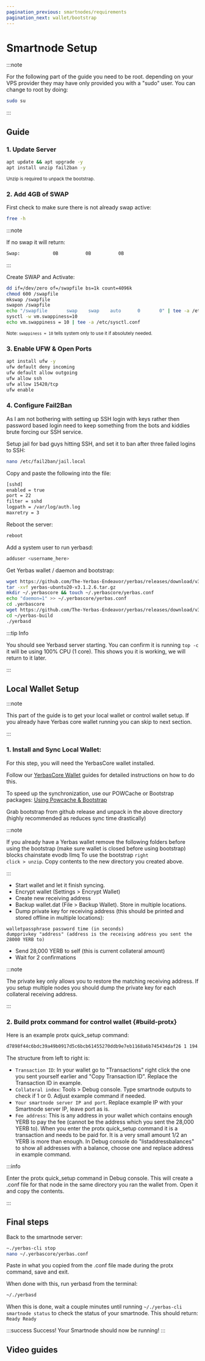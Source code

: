 ```yaml
---
pagination_previous: smartnodes/requirements
pagination_next: wallet/bootstrap
---
```



# Smartnode Setup

:::note

For the following part of the guide you need to be root. depending on your VPS provider they may have only provided you with a "sudo" user. You can change to root by doing:

```bash
sudo su
```

:::

## Guide

### 1. Update Server

```bash
apt update && apt upgrade -y
apt install unzip fail2ban -y
```

<sub>Unzip is required to unpack the bootstrap.</sub>

### 2. Add 4GB of SWAP

First check to make sure there is not already swap active:

```bash
free -h
```

:::note

If no swap it will return:

```bash
Swap:            0B          0B          0B
```

:::

Create SWAP and Activate:

```bash
dd if=/dev/zero of=/swapfile bs=1k count=4096k
chmod 600 /swapfile
mkswap /swapfile
swapon /swapfile
echo "/swapfile       swap    swap    auto      0       0" | tee -a /etc/fstab
sysctl -w vm.swappiness=10
echo vm.swappiness = 10 | tee -a /etc/sysctl.conf
```

<div class="alert alert--info" role="alert">
  <sub>
    Note: <code>swappiness = 10</code> tells system only to use it if absolutely
    needed.
  </sub>
</div>

### 3. Enable UFW & Open Ports

```bash
apt install ufw -y
ufw default deny incoming
ufw default allow outgoing
ufw allow ssh
ufw allow 15420/tcp
ufw enable
```

### 4. Configure Fail2Ban

As I am not bothering with setting up SSH login with keys rather then password based login need to keep something from the bots and kiddies brute forcing our SSH service.

Setup jail for bad guys hitting SSH, and set it to ban after three failed logins to SSH:

```bash
nano /etc/fail2ban/jail.local
```

Copy and paste the following into the file:

```bash
[sshd]
enabled = true
port = 22
filter = sshd
logpath = /var/log/auth.log
maxretry = 3
```

Reboot the server:

```bash
reboot
```

Add a system user to run yerbasd:

```bash
adduser <username_here>
```

Get Yerbas wallet / daemon and bootstrap:

```bash
wget https://github.com/The-Yerbas-Endeavor/yerbas/releases/download/v3.1.2.6/yerbas-ubuntu20-v3.1.2.6.tar.gz
tar -xvf yerbas-ubuntu20-v3.1.2.6.tar.gz
mkdir ~/.yerbascore && touch ~/.yerbascore/yerbas.conf
echo "daemon=1" >> ~/.yerbascore/yerbas.conf
cd .yerbascore
wget https://github.com/The-Yerbas-Endeavor/yerbas/releases/download/v3.1.2.6/powcache.dat
cd ~/yerbas-build
./yerbasd
```

:::tip Info

You should see Yerbasd server starting. You can confirm it is running <code>top -c</code> it will be using 100% CPU (1 core). This shows you it is working, we will return to it later.

:::

## Local Wallet Setup

:::note

This part of the guide is to get your local wallet or control wallet setup. If you already have Yerbas core wallet running you can skip to next section.

:::

### 1. Install and Sync Local Wallet:

For this step, you will need the YerbasCore wallet installed. 

Follow our [YerbasCore Wallet](/docs/wallet/) guides for detailed instructions on how to do this.

To speed up the synchronization, use our POWCache or Bootstrap packages: [Using Powcache & Bootstrap](/docs/wallet/bootstrap)

Grab bootstrap from github release and unpack in the above directory (highly recommended as reduces sync time drastically)

:::note

If you already have a Yerbas wallet remove the following folders before using the bootstrap (make sure wallet is closed before using bootstrap)
blocks
chainstate
evodb
llmq
To use the bootstrap <code>right click > unzip</code>. Copy contents to the new directory you created above.

:::

- Start wallet and let it finish syncing.
- Encrypt wallet (Settings > Encrypt Wallet)
- Create new receiving address
- Backup wallet.dat (File > Backup Wallet). Store in multiple locations.
- Dump private key for receiving address (this should be printed and stored offline in multiple locations):

```
walletpassphrase password time (in seconds)
dumpprivkey "address" (address is the receiving address you sent the 28000 YERB to)
```

- Send 28,000 YERB to self (this is current collateral amount)
- Wait for 2 confirmations

:::note

The private key only allows you to restore the matching receiving address. If you setup multiple nodes you should dump the private key for each collateral receiving address.

:::

### 2. Build protx command for control wallet {#build-protx}

Here is an example protx quick_setup command:

```bash
d7898f44c6bdc39a49b0917d5c6bcb61455270ddb9e7eb1168a6b745434daf26 1 194.113.73.87:15420 yaDfcdCupB1T5YoVRjYr8fXCvB8U5AuNX8
```

The structure from left to right is:

- <code>Transaction ID</code>: In your wallet go to "Transactions" right click
  the one you sent yourself earlier and "Copy Transaction ID". Replace the
  Transaction ID in example.
- <code>Collateral index</code>: Tools > Debug console. Type smartnode outputs
  to check if 1 or 0. Adjust example command if needed.
- <code>Your smartnode server IP and port</code>. Replace example IP with your
  Smartnode server IP, leave port as is.
- <code>Fee address</code>: This is any address in your wallet which contains
  enough YERB to pay the fee (cannot be the address which you sent the 28,000
  YERB to). When you enter the protx quick_setup command it is a transaction and
  needs to be paid for. It is a very small amount 1/2 an YERB is more than
  enough. In Debug console do "listaddressbalances" to show all addresses with a
  balance, choose one and replace address in example command.

:::info

Enter the protx quick_setup command in Debug console. This will create a .conf file for that node in the same directory you ran the wallet from. Open it and copy the contents.

:::

## Final steps

Back to the smartnode server:

```bash
~./yerbas-cli stop
nano ~/.yerbascore/yerbas.conf
```

Paste in what you copied from the .conf file made during the protx command, save and exit.

When done with this, run yerbasd from the terminal:

```bash
~/./yerbasd
```

When this is done, wait a couple minutes until running `~/./yerbas-cli smartnode status` to check the status of your smartnode. This should return: `Ready Ready`

:::success Success!
Your Smartnode should now be running!
:::

## Video guides
